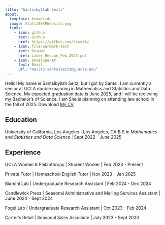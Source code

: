 ```yaml
---
title: "Santsibyllah Seitz"
about:
  template: broadside
  image: Stats140XPWebsite.png
  links:
    - icon: github
      text: Github
      href: https://github.com/ssseitz
    - icon: file-earmark-text
      text: Resume
      href: Latex_Resume_Feb_2025.pdf
    - icon: envelope-at
      text: Email
      url: "mailto:santsiseitz@g.ucla.edu" 
---
```


Hello! My name is Santsibyllah Seitz, but I got by Santsi. I am currently a senior at UCLA double majoring in Mathematics and Statistics and Data Science. My expected graduation date is June 2025, and I will be recieving my Bachelor's of Science. I am She is planning on attending law school in the fall of 2025. Download [My CV](Latex_Resume_Feb_2025.pdf)

## Education

University of California, Los Angeles \| Los Angeles, CA B.S in *Mathematics* and *Statistics and Data Science* \| Sept 2022 - June 2025

## Experience

UCLA Women & Philanthropy \| Student Worker \| Feb 2023 - Present

Private Tutor \| Homeschool English Tutor \| Nov 2023 - Jan 2025

Bianchi Lab \| Undergraduate Research Assistant \| Feb 2024 - Dec 2024

Candlewick Press \| Seasonal Administrative and Mailing Services Assistant \| June 2024 - Sept 2024

Fogel Lab \| Undergraduate Research Assistant \| Oct 2023 - Feb 2024

Carter's Retail \| Seasonal Sales Associate \| July 2023 - Sept 2023
